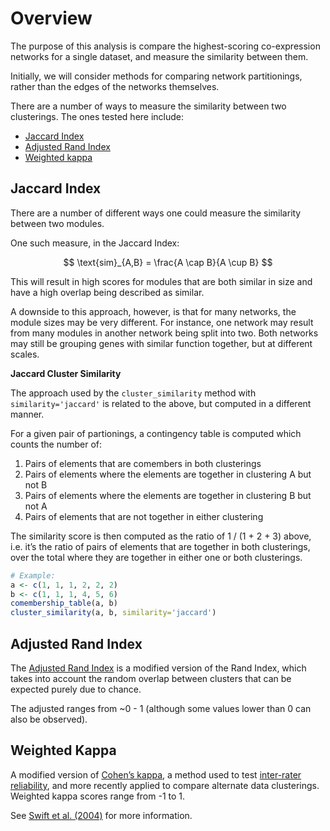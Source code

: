 # Overview

The purpose of this analysis is compare the highest-scoring co-expression
networks for a single dataset, and measure the similarity between them.

Initially, we will consider methods for comparing network partitionings, rather
than the edges of the networks themselves.

There are a number of ways to measure the similarity between two clusterings.
The ones tested here include:

- [Jaccard Index](https://en.wikipedia.org/wiki/Jaccard_index)
- [Adjusted Rand Index](https://en.wikipedia.org/wiki/Rand_index)
- [Weighted kappa](https://en.wikipedia.org/wiki/Cohen%27s_kappa#Weighted_kappa)

## Jaccard Index

There are a number of different ways one could measure the similarity between
two modules.

One such measure, in the Jaccard Index:

$$
\text{sim}_{A,B} = \frac{A \cap B}{A \cup B}
$$

This will result in high scores for modules that are both similar in size and
have a high overlap being described as similar.

A downside to this approach, however, is that for many networks, the module
sizes may be very different. For instance, one network may result from many
modules in another network being split into two. Both networks may still be
grouping genes with similar function together, but at different scales.

**Jaccard Cluster Similarity**

The approach used by the `cluster_similarity` method with
`similarity='jaccard'` is related to the above, but computed in a different
manner.

For a given pair of partionings, a contingency table is computed which counts
the number of:

1. Pairs of elements that are comembers in both clusterings
2. Pairs of elements where the elements are together in clustering A but not B
3. Pairs of elements where the elements are together in clustering B but not A
4. Pairs of elements that are not together in either clustering

The similarity score is then computed as the ratio of 1 / (1 + 2 + 3) above,
i.e. it's the ratio of pairs of elements that are together in both clusterings,
over the total where they are together in either one or both clusterings.


```r
# Example:
a <- c(1, 1, 1, 2, 2, 2)
b <- c(1, 1, 1, 4, 5, 6)
comembership_table(a, b)
cluster_similarity(a, b, similarity='jaccard')
```

## Adjusted Rand Index

The [Adjusted Rand Index](https://en.wikipedia.org/wiki/Rand_index#Adjusted_Rand_index)
is a modified version of the Rand Index, which takes into account the random
overlap between clusters that can be expected purely due to chance.

The adjusted ranges from ~0 - 1 (although some values lower than 0 can also be
observed).

## Weighted Kappa

A modified version of [Cohen's
kappa](https://en.wikipedia.org/wiki/Cohen%27s_kappa), a method used to test
[inter-rater reliability](http://www.ncbi.nlm.nih.gov/pmc/articles/PMC3900052/), and more
recently applied to compare alternate data clusterings. Weighted kappa scores
range from -1 to 1.

See [Swift et al. (2004)](https://genomebiology.biomedcentral.com/articles/10.1186/gb-2004-5-11-r94)
for more information.

